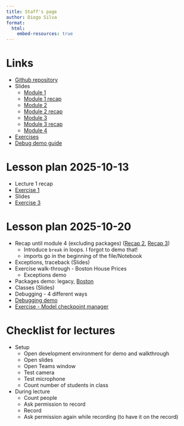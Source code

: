 ```yaml
---
title: Staff's page
author: Diogo Silva
format:
  html:
    embed-resources: true
---
```


# Links

- [Github repository](https://github.com/diogo-aos/iseg_pg_aaiml_intro_python)
- Slides
  - [Module 1](module1.html)
  - [Module 1 recap](lectures/2_aula1_recap.html)
  - [Module 2](lectures/3_aula2.html)
  - [Module 2 recap](lectures/4_aula2_recap.html)
  - [Module 3](lectures/5_lesson3.html)
  - [Module 3 recap](lectures/6_lesson3_recap.html)
  - [Module 4](lectures/7_lesson4.html)
- [Exercises](exercises.html)
- [Debug demo guide](lesson4_debug_demo_guide.html)


# Lesson plan 2025-10-13

- Lecture 1 recap
- [Exercise 1](exercises/exercises.qmd#exercise-1)
- Slides
- [Exercise 3](exercises/exercises.qmd#exercise-3)


# Lesson plan 2025-10-20

- Recap until module 4 (excluding packages) ([Recap 2](lectures/4_aula2_recap.qmd), [Recap 3](lectures/6_lesson3_recap.qmd))
  - Introduce `break` in loops. I forgot to demo that!
  - imports go in the beginning of the file/Notebook
- Exceptions, traceback (Slides)
- Exercise walk-through - Boston House Prices
  - Exceptions demo
- Packages demo: legacy, [Boston](packages_guide_boston.qmd)
- Classes (Slides)
- Debugging - 4 different ways
- [Debugging demo](lesson4_debug_demo_guide.qmd)
- [Exercise - Model checkpoint manager](exercises/exercise_25_checkpoint_manager.qmd)

# Checklist for lectures 

- Setup
  - Open development environment for demo and walkthrough
  - Open slides
  - Open Teams window
  - Test camera
  - Test microphone
  - Count number of students in class
- During lecture
  - Count people
  - Ask permission to record
  - Record
  - Ask permission again while recording (to have it on the record)

